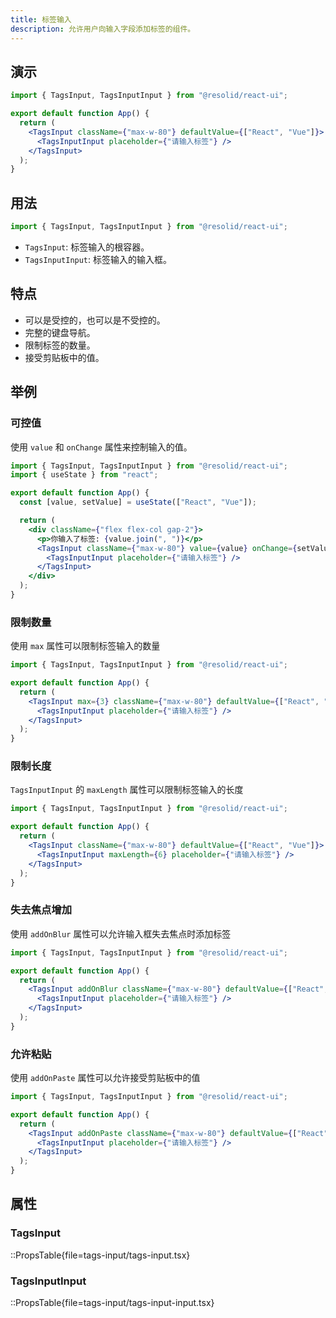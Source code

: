 ```yaml
---
title: 标签输入
description: 允许用户向输入字段添加标签的组件。
---
```


## 演示

```jsx demo online=TagsInput componentProps=tags-input/tags-input.tsx|size,disabled,readOnly,invalid
import { TagsInput, TagsInputInput } from "@resolid/react-ui";

export default function App() {
  return (
    <TagsInput className={"max-w-80"} defaultValue={["React", "Vue"]}>
      <TagsInputInput placeholder={"请输入标签"} />
    </TagsInput>
  );
}
```

## 用法

```jsx
import { TagsInput, TagsInputInput } from "@resolid/react-ui";
```

- `TagsInput`: 标签输入的根容器。
- `TagsInputInput`: 标签输入的输入框。

## 特点

- 可以是受控的，也可以是不受控的。
- 完整的键盘导航。
- 限制标签的数量。
- 接受剪贴板中的值。

## 举例

### 可控值

使用 `value` 和 `onChange` 属性来控制输入的值。

```jsx demo
import { TagsInput, TagsInputInput } from "@resolid/react-ui";
import { useState } from "react";

export default function App() {
  const [value, setValue] = useState(["React", "Vue"]);

  return (
    <div className={"flex flex-col gap-2"}>
      <p>你输入了标签: {value.join(", ")}</p>
      <TagsInput className={"max-w-80"} value={value} onChange={setValue}>
        <TagsInputInput placeholder={"请输入标签"} />
      </TagsInput>
    </div>
  );
}
```

### 限制数量

使用 `max` 属性可以限制标签输入的数量

```jsx demo
import { TagsInput, TagsInputInput } from "@resolid/react-ui";

export default function App() {
  return (
    <TagsInput max={3} className={"max-w-80"} defaultValue={["React", "Vue"]}>
      <TagsInputInput placeholder={"请输入标签"} />
    </TagsInput>
  );
}
```

### 限制长度

`TagsInputInput` 的 `maxLength` 属性可以限制标签输入的长度

```jsx demo
import { TagsInput, TagsInputInput } from "@resolid/react-ui";

export default function App() {
  return (
    <TagsInput className={"max-w-80"} defaultValue={["React", "Vue"]}>
      <TagsInputInput maxLength={6} placeholder={"请输入标签"} />
    </TagsInput>
  );
}
```

### 失去焦点增加

使用 `addOnBlur` 属性可以允许输入框失去焦点时添加标签

```jsx demo
import { TagsInput, TagsInputInput } from "@resolid/react-ui";

export default function App() {
  return (
    <TagsInput addOnBlur className={"max-w-80"} defaultValue={["React", "Vue"]}>
      <TagsInputInput placeholder={"请输入标签"} />
    </TagsInput>
  );
}
```

### 允许粘贴

使用 `addOnPaste` 属性可以允许接受剪贴板中的值

```jsx demo
import { TagsInput, TagsInputInput } from "@resolid/react-ui";

export default function App() {
  return (
    <TagsInput addOnPaste className={"max-w-80"} defaultValue={["React", "Vue"]}>
      <TagsInputInput placeholder={"请输入标签"} />
    </TagsInput>
  );
}
```

## 属性

### TagsInput

::PropsTable{file=tags-input/tags-input.tsx}

### TagsInputInput

::PropsTable{file=tags-input/tags-input-input.tsx}
